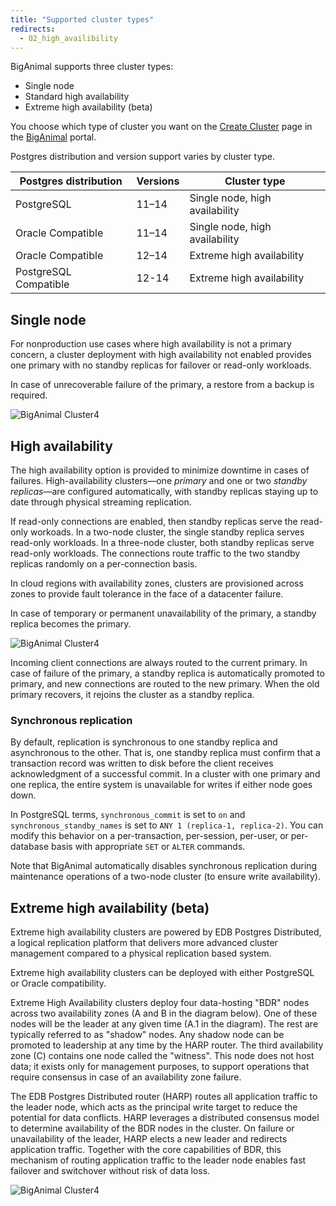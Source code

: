 ```yaml
---
title: "Supported cluster types"
redirects:
  - 02_high_availibility
---
```


BigAnimal supports three cluster types: 
- Single node
- Standard high availability
- Extreme high availability (beta)

You choose which type of cluster you want on the [Create Cluster](https://portal.biganimal.com/create-cluster) page in the [BigAnimal](https://portal.biganimal.com) portal.  

Postgres distribution and version support varies by cluster type.

| Postgres distribution        | Versions     | Cluster type                   |
| ---------------------------- | ------------ | ------------------------------ |
| PostgreSQL                   | 11–14        | Single node, high availability |
| Oracle Compatible            | 11–14        | Single node, high availability |
| Oracle Compatible            | 12–14        | Extreme high availability      |
| PostgreSQL Compatible        | 12-14        | Extreme high availability      |

## Single node

For nonproduction use cases where high availability is not a primary concern, a cluster deployment with high availability not enabled provides one primary with no standby replicas for failover or read-only workloads. 

In case of unrecoverable failure of the primary, a restore from a backup is required. 

![*BigAnimal Cluster4*](images/Single-Node-Diagram-2x.png)

## High availability

The high availability option is provided to minimize downtime in cases of failures. High-availability clusters—one *primary* and one or two *standby replicas*—are configured automatically, with standby replicas staying up to date through physical streaming replication. 

If read-only connections are enabled, then standby replicas serve the read-only workoads. In a two-node cluster, the single standby replica serves read-only workloads. In a three-node cluster, both standby replicas serve read-only workloads. The connections route traffic to the two standby replicas randomly on a per-connection basis. 

In cloud regions with availability zones, clusters are provisioned across zones to provide fault tolerance in the face of a datacenter failure.

In case of temporary or permanent unavailability of the primary, a standby replica becomes the primary.

![*BigAnimal Cluster4*](images/HA-diagram-2x.png)

Incoming client connections are always routed to the current primary. In case of failure of the primary, a standby replica is automatically promoted to primary, and new connections are routed to the new primary. When the old primary recovers, it rejoins the cluster as a standby replica.


### Synchronous replication

By default, replication is synchronous to one standby replica and asynchronous to the other. That is, one standby replica must confirm that a transaction record was written to disk before the client receives acknowledgment of a successful commit. In a cluster with one primary and one replica, the entire system is unavailable for writes if either node goes down.

In PostgreSQL terms, `synchronous_commit` is set to `on` and `synchronous_standby_names` is set to `ANY 1 (replica-1, replica-2)`. You can modify this behavior on a per-transaction, per-session, per-user, or per-database basis with appropriate `SET` or `ALTER` commands. 

Note that BigAnimal automatically disables synchronous replication during maintenance operations of a two-node cluster (to ensure write availability).


## Extreme high availability (beta)

Extreme high availability clusters are powered by EDB Postgres Distributed, a logical replication platform that delivers more advanced cluster management compared to a physical replication based system. 

Extreme high availability clusters can be deployed with either PostgreSQL or Oracle compatibility. 

Extreme High Availability clusters deploy four data-hosting "BDR" nodes across two availability zones (A and B in the diagram below). One of these nodes will be the leader at any given time (A.1 in the diagram). The rest are typically referred to as "shadow" nodes. Any shadow node can be promoted to leadership at any time by the HARP router. The third availability zone (C) contains one node called the "witness". This node does not host data; it exists only for management purposes, to support operations that require consensus in case of an availability zone failure.

The EDB Postgres Distributed router (HARP) routes all application traffic to the leader node, which acts as the principal write target to reduce the potential for data conflicts. HARP leverages a distributed consensus model to determine availability of the BDR nodes in the cluster. On failure or unavailability of the leader, HARP elects a new leader and redirects application traffic. Together with the core capabilities of BDR, this mechanism of routing application traffic to the leader node enables fast failover and switchover without risk of data loss. 

![*BigAnimal Cluster4*](images/Extreme-HA-Diagram-2x.png)
